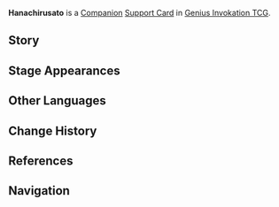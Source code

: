 {{About|the [[Genius Invokation TCG]] Support Card|the [[NPC]]|Hanachirusato}}
{{Genius Invokation TCG Infobox
|title     = Hanachirusato
|id        = 322013
|image     = Hanachirusato Support Card.png
|type      = Support Card
|group     = Companion
|effect    = '''When a Summon disappears:''' This card gains 1 '''Cleansing Ritual Progress'''. (Max 3)<br>'''When you play a Weapon or Artifact Card:''' If you already have 3 '''Cleansing Ritual Progress''', discard this card and cause the card you play to cost 2 less Elemental Dice.
|matching  = 0
|source1   = {{Sold By}}
|features  = Hanachirusato
}}
'''Hanachirusato''' is a [[Companion Card|Companion]] [[Support Card]] in [[Genius Invokation TCG]].

==Story==
{{Description|"When shall we meet again after this parting? For life is like the morning dew."|title=Persistence of Pain: Hanachirusato}}

==Stage Appearances==
{{Genius Invokation TCG Stage Appearances}}

==Other Languages==
{{Other Languages|Transclude=Hanachirusato}}

==Change History==
{{Change History|3.7}}

==References==
{{Reflist}}

==Navigation==
{{Genius Invokation TCG Navbox|Support Card Obtainable}}